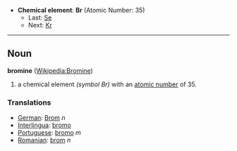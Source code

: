 *'''Chemical element''': '''Br''' (Atomic Number: 35)
**Last: [[Selenium|Se]]
**Next: [[Krypton|Kr]]
----
== Noun ==
'''bromine''' ([[en:Bromine|Wikipedia:Bromine]])

# a chemical element ''(symbol Br)'' with an [[atomic number]] of 35.

===Translations===
*[[German]]: [[Brom]] ''n''
*[[Interlingua]]: [[bromo]]
*[[Portuguese]]: [[bromo]] ''m''
*[[Romanian]]: [[brom]] ''n''
